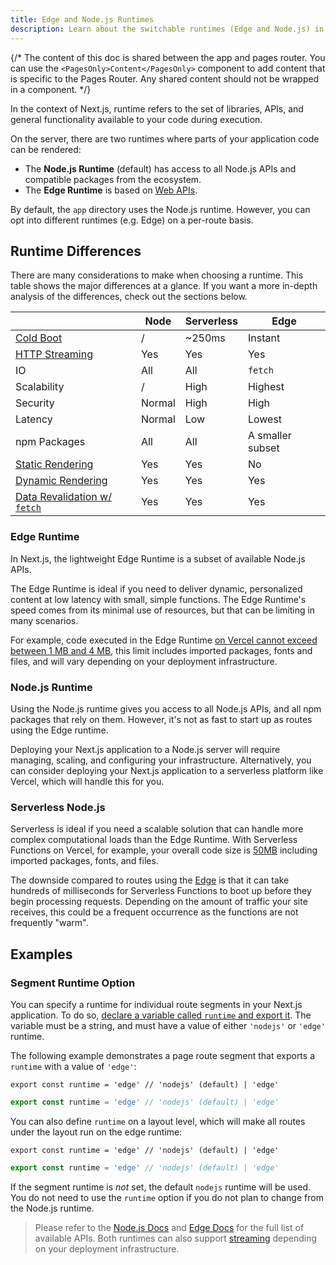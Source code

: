 ```yaml
---
title: Edge and Node.js Runtimes
description: Learn about the switchable runtimes (Edge and Node.js) in Next.js.
---
```


{/* The content of this doc is shared between the app and pages router. You can use the `<PagesOnly>Content</PagesOnly>` component to add content that is specific to the Pages Router. Any shared content should not be wrapped in a component. */}

In the context of Next.js, runtime refers to the set of libraries, APIs, and general functionality available to your code during execution.

On the server, there are two runtimes where parts of your application code can be rendered:

- The **Node.js Runtime** (default) has access to all Node.js APIs and compatible packages from the ecosystem.
- The **Edge Runtime** is based on [Web APIs](/docs/app/api-reference/edge).

By default, the `app` directory uses the Node.js runtime. However, you can opt into different runtimes (e.g. Edge) on a per-route basis.

## Runtime Differences

There are many considerations to make when choosing a runtime. This table shows the major differences at a glance. If you want a more in-depth analysis of the differences, check out the sections below.

|                                                                                                                                                     | Node   | Serverless | Edge             |
| --------------------------------------------------------------------------------------------------------------------------------------------------- | ------ | ---------- | ---------------- |
| [Cold Boot](https://vercel.com/docs/concepts/get-started/compute#cold-and-hot-boots?utm_source=next-site&utm_medium=docs&utm_campaign=next-website) | /      | ~250ms     | Instant          |
| [HTTP Streaming](/docs/app/building-your-application/routing/loading-ui-and-streaming)                                                              | Yes    | Yes        | Yes              |
| IO                                                                                                                                                  | All    | All        | `fetch`          |
| Scalability                                                                                                                                         | /      | High       | Highest          |
| Security                                                                                                                                            | Normal | High       | High             |
| Latency                                                                                                                                             | Normal | Low        | Lowest           |
| npm Packages                                                                                                                                        | All    | All        | A smaller subset |
| [Static Rendering](/docs/app/building-your-application/rendering/server-components#static-rendering-default)                                        | Yes    | Yes        | No               |
| [Dynamic Rendering](/docs/app/building-your-application/rendering/server-components#dynamic-rendering)                                              | Yes    | Yes        | Yes              |
| [Data Revalidation w/ `fetch`](/docs/app/building-your-application/data-fetching/fetching-caching-and-revalidating#revalidating-data)               | Yes    | Yes        | Yes              |

### Edge Runtime

In Next.js, the lightweight Edge Runtime is a subset of available Node.js APIs.

The Edge Runtime is ideal if you need to deliver dynamic, personalized content at low latency with small, simple functions. The Edge Runtime's speed comes from its minimal use of resources, but that can be limiting in many scenarios.

For example, code executed in the Edge Runtime [on Vercel cannot exceed between 1 MB and 4 MB](https://vercel.com/docs/concepts/limits/overview#edge-middleware-and-edge-functions-size), this limit includes imported packages, fonts and files, and will vary depending on your deployment infrastructure.

### Node.js Runtime

Using the Node.js runtime gives you access to all Node.js APIs, and all npm packages that rely on them. However, it's not as fast to start up as routes using the Edge runtime.

Deploying your Next.js application to a Node.js server will require managing, scaling, and configuring your infrastructure. Alternatively, you can consider deploying your Next.js application to a serverless platform like Vercel, which will handle this for you.

### Serverless Node.js

Serverless is ideal if you need a scalable solution that can handle more complex computational loads than the Edge Runtime. With Serverless Functions on Vercel, for example, your overall code size is [50MB](https://vercel.com/docs/concepts/limits/overview#serverless-function-size) including imported packages, fonts, and files.

The downside compared to routes using the [Edge](https://vercel.com/docs/concepts/functions/edge-functions) is that it can take hundreds of milliseconds for Serverless Functions to boot up before they begin processing requests. Depending on the amount of traffic your site receives, this could be a frequent occurrence as the functions are not frequently "warm".

<AppOnly>

## Examples

### Segment Runtime Option

You can specify a runtime for individual route segments in your Next.js application. To do so, [declare a variable called `runtime` and export it](/docs/app/api-reference/file-conventions/route-segment-config). The variable must be a string, and must have a value of either `'nodejs'` or `'edge'` runtime.

The following example demonstrates a page route segment that exports a `runtime` with a value of `'edge'`:

```tsx filename="app/page.tsx" switcher
export const runtime = 'edge' // 'nodejs' (default) | 'edge'
```

```jsx filename="app/page.js" switcher
export const runtime = 'edge' // 'nodejs' (default) | 'edge'
```

You can also define `runtime` on a layout level, which will make all routes under the layout run on the edge runtime:

```tsx filename="app/layout.tsx" switcher
export const runtime = 'edge' // 'nodejs' (default) | 'edge'
```

```jsx filename="app/layout.js" switcher
export const runtime = 'edge' // 'nodejs' (default) | 'edge'
```

If the segment runtime is _not_ set, the default `nodejs` runtime will be used. You do not need to use the `runtime` option if you do not plan to change from the Node.js runtime.

</AppOnly>

> Please refer to the [Node.js Docs](https://nodejs.org/docs/latest/api/) and [Edge Docs](/docs/app/api-reference/edge) for the full list of available APIs. Both runtimes can also support [streaming](/docs/app/building-your-application/routing/loading-ui-and-streaming) depending on your deployment infrastructure.

